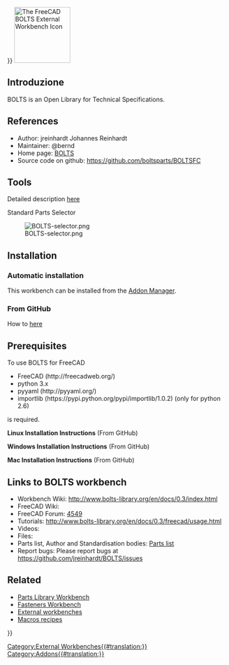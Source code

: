 <languages/>
{{UnfinishedDocu{{#translation:}}}}
[[Image:BOLTSFC_workbench_icon.svg|thumb|128px|The FreeCAD BOLTS External Workbench Icon]]

==Introduzione==

{{TOCright}}

BOLTS is an Open Library for Technical Specifications.

==References==

* Author: jreinhardt Johannes Reinhardt
* Maintainer: @bernd
* Home page: [https://boltsparts.github.io BOLTS]
* Source code on github: https://github.com/boltsparts/BOLTSFC

==Tools==

Detailed description [http://www.bolts-library.org/en/docs/0.3/freecad/usage.html here]

Standard Parts Selector

[[Image:BOLTS-selector.png]]

==Installation==

===Automatic installation===

This workbench can be installed from the [[Std_AddonMgr|Addon Manager]].

===From GitHub===

How to [https://github.com/boltsparts/BOLTSFC#readme here]

==Prerequisites==

To use BOLTS for FreeCAD
*    FreeCAD (http://freecadweb.org/)
*    python 3.x
*    pyyaml (http://pyyaml.org/)
*    importlib (https://pypi.python.org/pypi/importlib/1.0.2) (only for python 2.6)
is required.

'''Linux Installation Instructions''' (From GitHub)

'''Windows Installation Instructions''' (From GitHub)

'''Mac Installation Instructions''' (From GitHub)

==Links to BOLTS workbench==

* Workbench Wiki: http://www.bolts-library.org/en/docs/0.3/index.html
* FreeCAD Wiki: 
* FreeCAD Forum: [http://forum.freecadweb.org/viewtopic.php?f=8&t=4549 4549]
* Tutorials: http://www.bolts-library.org/en/docs/0.3/freecad/usage.html
* Videos:  
* Files: 
* Parts list, Author and Standardisation bodies: [http://www.bolts-library.org/en/parts/index.html Parts list]
* Report bugs: Please report bugs at https://github.com/jreinhardt/BOLTS/issues

==Related==

* [[Parts_Library_Workbench|Parts Library Workbench]]
* [[Fasteners_Workbench|Fasteners Workbench]]
* [[External_workbenches|External workbenches]]
* [[Macros_recipes|Macros recipes]]


{{Userdocnavi{{#translation:}}}}
[[Category:External Workbenches{{#translation:}}]]
[[Category:Addons{{#translation:}}]]